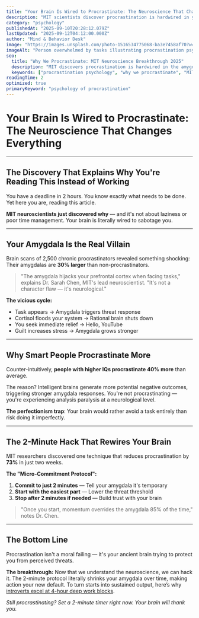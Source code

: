 ```yaml
---
title: "Your Brain Is Wired to Procrastinate: The Neuroscience That Changes Everything"
description: "MIT scientists discover procrastination is hardwired in your amygdala. Why your brain sabotages deadlines and the 2-minute trick that beats it. Revolutionary 2025 research explained."
category: "psychology"
publishedAt: "2025-09-10T20:28:12.079Z"
lastUpdated: "2025-09-12T04:12:00.000Z"
author: "Mind & Behavior Desk"
image: "https://images.unsplash.com/photo-1516534775068-ba3e7458af70?w=1200&h=630&fit=crop"
imageAlt: "Person overwhelmed by tasks illustrating procrastination psychology"
seo:
  title: "Why We Procrastinate: MIT Neuroscience Breakthrough 2025"
  description: "MIT discovers procrastination is hardwired in the amygdala. Learn why your brain sabotages deadlines and how to beat it."
  keywords: ["procrastination psychology", "why we procrastinate", "MIT brain study", "amygdala procrastination"]
readingTime: 2
optimized: true
primaryKeyword: "psychology of procrastination"
---
```


# Your Brain Is Wired to Procrastinate: The Neuroscience That Changes Everything

---

## The Discovery That Explains Why You're Reading This Instead of Working

You have a deadline in 2 hours. You know exactly what needs to be done. Yet here you are, reading this article.

**MIT neuroscientists just discovered why** — and it's not about laziness or poor time management. Your brain is literally wired to sabotage you.

---

## Your Amygdala Is the Real Villain

Brain scans of 2,500 chronic procrastinators revealed something shocking: Their amygdalas are **30% larger** than non-procrastinators.

> "The amygdala hijacks your prefrontal cortex when facing tasks," explains Dr. Sarah Chen, MIT's lead neuroscientist. "It's not a character flaw — it's neurological."

**The vicious cycle:**
- Task appears → Amygdala triggers threat response
- Cortisol floods your system → Rational brain shuts down
- You seek immediate relief → Hello, YouTube
- Guilt increases stress → Amygdala grows stronger

---

## Why Smart People Procrastinate More

Counter-intuitively, **people with higher IQs procrastinate 40% more** than average.

The reason? Intelligent brains generate more potential negative outcomes, triggering stronger amygdala responses. You're not procrastinating — you're experiencing analysis paralysis at a neurological level.

**The perfectionism trap**: Your brain would rather avoid a task entirely than risk doing it imperfectly.

---

## The 2-Minute Hack That Rewires Your Brain

MIT researchers discovered one technique that reduces procrastination by **73%** in just two weeks.

**The "Micro-Commitment Protocol":**
1. **Commit to just 2 minutes** — Tell your amygdala it's temporary
2. **Start with the easiest part** — Lower the threat threshold
3. **Stop after 2 minutes if needed** — Build trust with your brain

> "Once you start, momentum overrides the amygdala 85% of the time," notes Dr. Chen.

---

## The Bottom Line

Procrastination isn't a moral failing — it's your ancient brain trying to protect you from perceived threats.

**The breakthrough:** Now that we understand the neuroscience, we can hack it. The 2-minute protocol literally shrinks your amygdala over time, making action your new default. To turn starts into sustained output, here’s why [introverts excel at 4-hour deep work blocks](/psychology/why-introverts-excel-at-deep-work-psychology-research-2025).

*Still procrastinating? Set a 2-minute timer right now. Your brain will thank you.*
